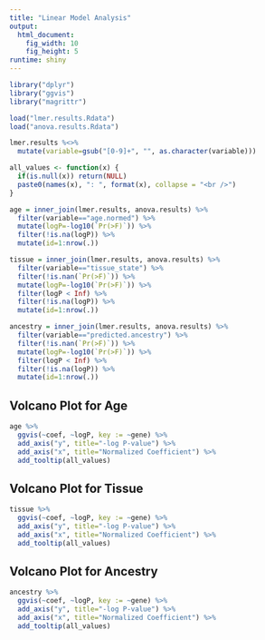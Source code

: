 ```yaml
---
title: "Linear Model Analysis"
output: 
  html_document:
    fig_width: 10
    fig_height: 5
runtime: shiny
---
```



```r

library("dplyr")
library("ggvis")
library("magrittr")

load("lmer.results.Rdata")
load("anova.results.Rdata")

lmer.results %<>% 
  mutate(variable=gsub("[0-9]+", "", as.character(variable)))

all_values <- function(x) {
  if(is.null(x)) return(NULL)
  paste0(names(x), ": ", format(x), collapse = "<br />")
}

age = inner_join(lmer.results, anova.results) %>%
  filter(variable=="age.normed") %>%
  mutate(logP=-log10(`Pr(>F)`)) %>%
  filter(!is.na(logP)) %>%
  mutate(id=1:nrow(.))

tissue = inner_join(lmer.results, anova.results) %>%
  filter(variable=="tissue_state") %>%
  filter(!is.nan(`Pr(>F)`)) %>%
  mutate(logP=-log10(`Pr(>F)`)) %>%
  filter(logP < Inf) %>%
  filter(!is.na(logP)) %>%
  mutate(id=1:nrow(.))

ancestry = inner_join(lmer.results, anova.results) %>%
  filter(variable=="predicted.ancestry") %>%
  filter(!is.nan(`Pr(>F)`)) %>%
  mutate(logP=-log10(`Pr(>F)`)) %>%
  filter(logP < Inf) %>%
  filter(!is.na(logP)) %>%
  mutate(id=1:nrow(.))

```

## Volcano Plot for Age

```r

age %>%
  ggvis(~coef, ~logP, key := ~gene) %>%
  add_axis("y", title="-log P-value") %>%
  add_axis("x", title="Normalized Coefficient") %>%
  add_tooltip(all_values)

```

## Volcano Plot for Tissue

```r

tissue %>%
  ggvis(~coef, ~logP, key := ~gene) %>%
  add_axis("y", title="-log P-value") %>%
  add_axis("x", title="Normalized Coefficient") %>%
  add_tooltip(all_values)

```

## Volcano Plot for Ancestry

```r

ancestry %>%
  ggvis(~coef, ~logP, key := ~gene) %>%
  add_axis("y", title="-log P-value") %>%
  add_axis("x", title="Normalized Coefficient") %>%
  add_tooltip(all_values)

```
